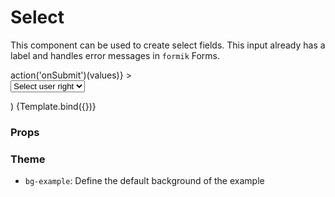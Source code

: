 
<Meta title="Components/Form/Select" component={Select} />

# Select

This component can be used to create select fields. This input already has a label and handles error messages in `formik` Forms.

  <ThemeProvider theme={makeTheme()}>
    <Formik
      initialValues={{ right: '' }}
      onSubmit={(values) => action('onSubmit')(values)}
    >
      <Form>
        <SectionContentTwoColumn>
          <Select {...args}>
            <option value="">Select user right</option>
            <option value="ADMIN">ADMIN</option>
            <option value="USER">USER</option>
          </Select>
        </SectionContentTwoColumn>
      </Form>
    </Formik>
  </ThemeProvider>
)

<Canvas>
  <Story
    name="Default"
    args={{
      label: 'User rights',
      name: 'right',
    }}
  >
    {Template.bind({})}
  </Story>
</Canvas>

### Props

<ArgsTable story="Default" />

### Theme

- `bg-example`: Define the default background of the example
